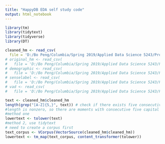 ```yaml
---
title: "HappyDB EDA self study code"
output: html_notebook
---
```



```r
library(tm)
library(tidytext)
library(tidyverse)
library(DT)
```

```r
cleaned_hm <- read_csv(
  file = 'D:/Bo Peng/Columbia/Spring 2019/Applied Data Science 5243/Project-1/data/cleaned_hm.csv')
# original_hm <- read_csv(
#   file = 'D:/Bo Peng/Columbia/Spring 2019/Applied Data Science 5243/Project-1/data/original_hm.csv')
# demographic <- read_csv(
#   file = 'D:/Bo Peng/Columbia/Spring 2019/Applied Data Science 5243/Project-1/data/demographic.csv')
# senselabel <- read_csv(
#   file = 'D:/Bo Peng/Columbia/Spring 2019/Applied Data Science 5243/Project-1/data/senselabel.csv')
# vad <- read_csv(
#   file = 'D:/Bo Peng/Columbia/Spring 2019/Applied Data Science 5243/Project-1/data/vad.csv')
```

```r
text <- cleaned_hm$cleaned_hm
length(grep("[A-Z]{5,}", text)) # check if there exists five consecutive capital letters
#length is nonzero, so there are moments with consecutive five capital letter (in another word, have not been lowercased)
#method one
lowertext <- tolower(text)
#method 2, use tidytext
# need to create a corpus first
text_corpus <- VCorpus(VectorSource(cleaned_hm$cleaned_hm))
lowertext <- tm_map(text_corpus, content_transformer(tolower))
```



































